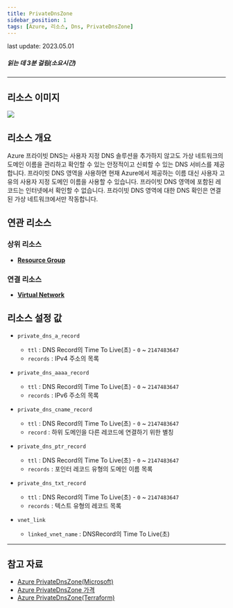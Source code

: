 ```yaml
---
title: PrivateDnsZone
sidebar_position: 1
tags: [Azure, 리소스, Dns, PrivateDnsZone]
---
```



<span className="theme-doc-version-badge badge badge--secondary">
    last update: 2023.05.01
</span>

##### 읽는 데 3분 걸림(소요시간)

*****

## 리소스 이미지
<img src={icon} />

## 리소스 개요
Azure 프라이빗 DNS는 사용자 지정 DNS 솔루션을 추가하지 않고도 가상 네트워크의 도메인 이름을 관리하고 확인할 수 있는 안정적이고 신뢰할 수 있는 DNS 서비스를 제공합니다. 
프라이빗 DNS 영역을 사용하면 현재 Azure에서 제공하는 이름 대신 사용자 고유의 사용자 지정 도메인 이름을 사용할 수 있습니다.
프라이빗 DNS 영역에 포함된 레코드는 인터넷에서 확인할 수 없습니다. 프라이빗 DNS 영역에 대한 DNS 확인은 연결된 가상 네트워크에서만 작동합니다.


## 연관 리소스
### 상위 리소스
- [**Resource Group**](https://docs.cstudio.app/docs/resource/azure/Base/ResourceGroup)

### 연결 리소스
- [**Virtual Network**](https://docs.cstudio.app/docs/resource/azure/Network/VirtualNetwork)


## 리소스 설정 값
- ```private_dns_a_record```
  + ```ttl``` : DNS Record의 Time To Live(초) - ```0``` ~ ```2147483647```
  + ```records``` : IPv4 주소의 목록


- ```private_dns_aaaa_record```
  + ```ttl``` : DNS Record의 Time To Live(초) - ```0``` ~ ```2147483647```
  + ```records``` : IPv6 주소의 목록


- ```private_dns_cname_record```
  + ```ttl``` : DNS Record의 Time To Live(초) - ```0``` ~ ```2147483647```
  + ```record``` : 하위 도메인을 다른 레코드에 연결하기 위한 별칭


- ```private_dns_ptr_record```
  + ```ttl``` : DNS Record의 Time To Live(초) - ```0``` ~ ```2147483647```
  + ```records``` : 포인터 레코드 유형의 도메인 이름 목록


- ```private_dns_txt_record```
  + ```ttl``` : DNS Record의 Time To Live(초) - ```0``` ~ ```2147483647```
  + ```records``` : 텍스트 유형의 레코드 목록


- ```vnet_link```
  + ```linked_vnet_name``` : DNSRecord의 Time To Live(초)



*****
## 참고 자료
- [Azure PrivateDnsZone(Microsoft)](https://learn.microsoft.com/ko-kr/azure/dns/private-dns-overview)
- [Azure PrivateDnsZone 가격](https://azure.microsoft.com/en-us/pricing/details/dns/) 
- [Azure PrivateDnsZone(Terraform)](https://registry.terraform.io/providers/hashicorp/azurerm/latest/docs/resources/private_dns_zone)
